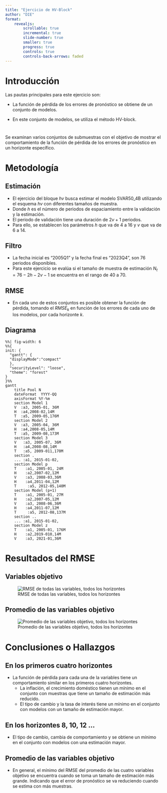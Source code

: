 ```yaml
---
title: "Ejercicio de HV-Block"
author: "DIE"
format: 
    revealjs:
        scrollable: true
        incremental: true
        slide-number: true
        smaller: true
        progress: true
        controls: true
        controls-back-arrows: faded
---
```




# Introducción
<!--
Explicar qué es lo que el ejercicio pretende responder.
tales que el modelo con mayor rango de estimación del conjunto, 
tiene una fecha inicial de estimación cada vez más reciente.

-->

Las pautas principales para este ejercicio son:

::: {.incremental}
- La función de pérdida de los errores de pronóstico
se obtiene de un conjunto de modelos. 

- En este conjunto de modelos, se utiliza el método HV-block.
:::

#

Se examinan varios conjuntos de submuestras con el objetivo 
de mostrar el comportamiento de la función de pérdida de 
los errores de pronóstico en un horizonte específico.

# Metodología
<!---
Detalles de cómo se configuró el ejercicio.
Explicar cómo se estiman los modelos por submuestras, es decir, ¿qué es lo que va cambiando
en cada modelo?
¿Cómo se arman los ModelPools?
--->


## Estimación 
::: {.incremental}
-  El ejercicio del bloque $hv$ busca estimar el modelo SVAR50_4B utilizando el esquema $hv$ con diferentes tamaños de muestra. 
-  Donde $h$ es el número de periodos de espaciamiento entre la validación y la estimación.
-   El periodo de validación tiene una duración de $2v+1$ periodos.
-  Para ello, se establecen los parámetros $h$ que va de 4 a 16 y $v$ que va de 6 a 14.
:::

## Filtro
::: {.incremental}
-  La fecha inicial es "2005Q1" y la fecha final es "2023Q4", son 76 periodos disponibles.
-  Para este ejercicio se evalúa si el tamaño de muestra de estimación $N_t=76-2h-2v-1$ se encuentra en el rango de 40 a 70.
:::

## RMSE
::: {.incremental}
- En cada uno de estos conjuntos es posible obtener 
la función de pérdida, tomando el $RMSE_k$ en función 
de los errores de cada uno de los modelos, por cada horizonte $k$. 
:::



## Diagrama

```mermaid
%%| fig-width: 6
%%{
init: {
  "gantt": {
  "displayMode":"compact"
  },
  "securityLevel": "loose",
  "theme": "forest"   
}
}%%
gantt
    title Pool N
    dateFormat  YYYY-QQ
    axisFormat %Y-%m
    section Model 1
    V  :a3, 2005-01, 36M
    H  :a4,2008-02,14M
    T  :a5, 2009-05,176M
    section Model 2
    V  :a3, 2005-04, 36M
    H  :a4,2008-05,14M
    T  :a5, 2009-08,173M
    section Model 3
    V   :a3, 2005-07, 36M
    H   :a4,2008-08,14M
    T   :a5, 2009-011,170M
    section .
    ... :a1, 2015-01-02, 
    section Model p
    T    :a1, 2005-01, 24M
    H    :a2,2007-02,12M
    V    :a3, 2008-03,36M
    H    :a4,2011-04,12M
    T     :a5, 2012-05,140M
    section Model (p+1)
    T    :a1, 2005-01, 27M
    H    :a2,2007-05,12M
    V    :a3, 2008-06,36M
    H    :a4,2011-07,12M
    T     :a5, 2012-08,137M
    section ..
    ... :a1, 2015-01-02,
    section Model z
    T    :a1, 2005-01, 176M
    H    :a2,2019-010,14M
    V    :a3, 2021-01,36M
```




# Resultados del RMSE
<!---
Gráficas que expliquen los resultados.
Deben contener gráficas del RMSE de las 4 
variables objetivo ({'d4_ln_cpi', 'd4_ln_s',
'd4_ln_y_sm', 'i'}) y el promedio de estas.
Horizontes de análisis: 1,2,3,4,8,10,12.
--->## Variables objetivo 
![RMSE de todas las variables, todos los horizontes ](./images/RMSEByVariables.png){#fig-allVar}




## Promedio de las variables objetivo

![Promedio de las variables objetivo, todos los horizontes](./images/RMSEAverage.png){#fig-avgVar}



# Conclusiones o  Hallazgos
<!---
Describir los aspectos relevantes de sus resultados.
--->
## En los primeros cuatro horizontes
::: {.incremental}
- La función de pérdida para cada una de la variables
tiene un comportamiento similar en los primeros cuatro horizontes. 
  + La inflación, el crecimiento doméstico tienen un mínimo 
    en el conjunto con muestras que tiene un tamaño de 
    estimación más reducido.
  + El tipo de cambio y la tasa de interés tiene un mínimo en el 
  conjunto con modelos con un tamaño de estimación mayor. 

  
:::

## En los horizontes 8, 10, 12 ...
::: {.incremental}
  
  + El tipo de cambio, cambia de comportamiento y se obtiene 
  un mínimo en el conjunto con modelos con una estimación mayor.
 
:::

## Promedio de las variables objetivo

:::{.incremental}
- En general, el mínimo del RMSE del promedio 
de las cuatro variables objetivo se encuentra 
cuando se toma un tamaño de estimación más grande.
Indicando que el error de pronóstico
se va reduciendo cuando se estima con más muestras.
:::